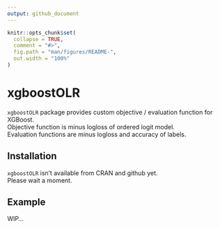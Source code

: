 ```yaml
---
output: github_document
---
```


<!-- README.md is generated from README.Rmd. Please edit that file -->

```r
knitr::opts_chunk$set(
  collapse = TRUE,
  comment = "#>",
  fig.path = "man/figures/README-",
  out.width = "100%"
)
```
# xgboostOLR

<!-- badges: start -->
<!-- badges: end -->

`xgboostOLR` package provides custom objective / evaluation function for XGBoost.  
Objective function is minus logloss of ordered logit model.  
Evaluation functions are minus logloss and accuracy of labels.  


## Installation

`xgboostOLR` isn't available from CRAN and github yet.  
Please wait a moment.  


## Example

WIP...
